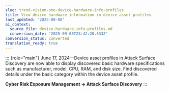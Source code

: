 ```yaml
---
slug: trend-vision-one-device-hardware-info-profiles
title: View device hardware information in device asset profiles
last_updated: '2025-09-08'
ai_context:
  source_file: device-hardware-info-profiles.md
  conversion_date: '2025-09-08T23:42:20.533Z'
conversion_status: converted
translation_ready: true
---
```


::: {role="main"}
June 17, 2024—Device asset profiles in Attack Surface Discovery are now able to display discovered basic hardware specifications such as manufacturer, model, CPU, RAM, and disk size. Find discovered details under the basic category within the device asset profile.

**Cyber Risk Exposure Management → Attack Surface Discovery**
:::
